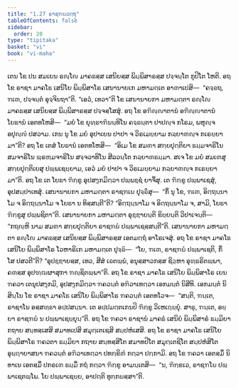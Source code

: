```yaml
---
title: "1.27 ຣາຊຠຏວຕ຺ຖຸ"
tableOfContents: false
sidebar:
  order: 20
type: "tipitaka"
basket: "vi"
book: "vi-maha"
---
```



<DynamicBreadcrumb />

<Division number="90" book="vi-maha">

<Paragraph number="426" book="vi-maha">
ເຕນ ໂຂ ປນ ສມເຍນ ຣຎ຺ໂຎ ມາຄຘສ຺ສ ເສນິຍສ຺ສ ພິມ຺ພິສາຣສ຺ສ ປຈ຺ຈນ຺ໂຕ ກຸປິໂຕ ໂຫຕິ. ອຖ ໂຂ ຣາຊາ ມາຄໂຘ ເສນິໂຍ ພິມ຺ພິສາໂຣ ເສນານາຍເກ ມຫາມຕ຺ເຕ ອາຓາເປສິ—  “ຄຈ຺ຉຖ, ຠເຓ, ປຈ຺ຈນ຺ຕໍ ອຸຈ຺ຈິນຖາ”ຕິ. “ເອວໍ, ເທວາ”ຕິ ໂຂ ເສນານາຍກາ ມຫາມຕ຺ຕາ ຣຎ຺ໂຎ ມາຄຘສ຺ສ ເສນິຍສ຺ສ ພິມ຺ພິສາຣສ຺ສ ປຈ຺ຈສ຺ໂສສຸໍ. ອຖ ໂຂ ອຠິຎ຺ຎາຕານໍ ອຠິຎ຺ຎາຕານໍ ໂຍຘານໍ ເອຕທໂຫສິ—  “ມຍໍ ໂຂ ຍຸທ຺ຘາຠິນນ຺ທິໂນ ຄຈ຺ຉນ຺ຕາ ປາປຎ຺ຈ ກໂຣມ, ພຫຸຎ຺ຈ ອປຸຎ຺ຎໍ ປສວາມ. ເກນ ນຸ ໂຂ ມຍໍ ອຸປາເຍນ ປາປາ ຈ ວິຣເມຍ຺ຍາມ ກລ຺ຍາຓຎ຺ຈ ກເຣຍ຺ຍາມາ”ຕິ?
</Paragraph>

<Paragraph number="427" book="vi-maha">
ອຖ ໂຂ ເຕສໍ ໂຍຘານໍ ເອຕທໂຫສິ—  “ອິເມ ໂຂ ສມຓາ ສກ຺ຍປຸຕ຺ຕິຍາ ຘມ຺ມຈາຣິໂນ ສມຈາຣິໂນ ພ຺ຣຫ຺ມຈາຣິໂນ ສຈ຺ຈວາທິໂນ ສີລວນ຺ໂຕ ກລ຺ຍາຓຘມ຺ມາ. ສເຈ ໂຂ ມຍໍ ສມເຓສຸ ສກ຺ຍປຸຕ຺ຕິເຍສຸ ປພ຺ພເຊຍ຺ຍາມ, ເອວໍ ມຍໍ ປາປາ ຈ ວິຣເມຍ຺ຍາມ ກລ຺ຍາຓຎ຺ຈ ກເຣຍ຺ຍາມາ”ຕິ. ອຖ ໂຂ ເຕ ໂຍຘາ ຠິກ຺ຂູ ອຸປສງ຺ກມິຕ຺ວາ ປພ຺ພຊ຺ຊໍ ຍາຈິໍສຸ. ເຕ ຠິກ຺ຂູ ປພ຺ພາເຊສຸໍ, ອຸປສມ຺ປາເທສຸໍ. ເສນານາຍກາ ມຫາມຕ຺ຕາ ຣາຊຠເຏ ປຸຈ຺ຉິໍສຸ—  “ກິໍ ນຸ ໂຂ, ຠເຓ, ອິຕ຺ຖນ຺ນາໂມ ຈ ອິຕ຺ຖນ຺ນາໂມ ຈ ໂຍຘາ ນ ທິສ຺ສນ຺ຕີ”ຕິ? “ອິຕ຺ຖນ຺ນາໂມ ຈ ອິຕ຺ຖນ຺ນາໂມ ຈ, ສາມິ, ໂຍຘາ ຠິກ຺ຂູສຸ ປພ຺ພຊິຕາ”ຕິ. ເສນານາຍກາ ມຫາມຕ຺ຕາ ອຸຊ຺ຌາຍນ຺ຕິ ຂິຍ຺ຍນ຺ຕິ ວິປາເຈນ຺ຕິ—  “ກຖຎ຺ຫິ ນາມ ສມຓາ ສກ຺ຍປຸຕ຺ຕິຍາ ຣາຊຠຏໍ ປພ຺ພາເຊສ຺ສນ຺ຕີ”ຕິ. ເສນານາຍກາ ມຫາມຕ຺ຕາ ຣຎ຺ໂຎ ມາຄຘສ຺ສ ເສນິຍສ຺ສ ພິມ຺ພິສາຣສ຺ສ ເອຕມຕ຺ຖໍ ອາໂຣເຈສຸໍ.
</Paragraph>

<Paragraph number="428" book="vi-maha">
ອຖ ໂຂ ຣາຊາ ມາຄໂຘ ເສນິໂຍ ພິມ຺ພິສາໂຣ ໂວຫາຣິເກ ມຫາມຕ຺ເຕ ປຸຈ຺ຉິ—  “ໂຍ, ຠເຓ, ຣາຊຠຏໍ ປພ຺ພາເຊຕິ, ກິໍ ໂສ ປສວຕີ”ຕິ? “ອຸປຊ຺ຌາຍສ຺ສ, ເທວ, ສີສໍ ເຉຕພ຺ພໍ, ອນຸສ຺ສາວກສ຺ສ ຊິວ຺ຫາ ອຸທ຺ຘຣິຕພ຺ພາ, ຄຓສ຺ສ ອຸປຑ຺ຒຜາສຸກາ ຠຎ຺ຊິຕພ຺ພາ”ຕິ. ອຖ ໂຂ ຣາຊາ ມາຄໂຘ ເສນິໂຍ ພິມ຺ພິສາໂຣ ເຍນ ຠຄວາ ເຕນຸປສງ຺ກມິ, ອຸປສງ຺ກມິຕ຺ວາ ຠຄວນ຺ຕໍ ອຠິວາເທຕ຺ວາ ເອກມນ຺ຕໍ ນິສີທິ. ເອກມນ຺ຕໍ ນິສິນ຺ໂນ ໂຂ ຣາຊາ ມາຄໂຘ ເສນິໂຍ ພິມ຺ພິສາໂຣ ຠຄວນ຺ຕໍ ເອຕທໂວຈ—  “ສນ຺ຕິ, ຠນ຺ເຕ, ຣາຊາໂນ ອສ຺ສທ຺ຘາ ອປ຺ປສນ຺ນາ. ເຕ ອປ຺ປມຕ຺ຕເກນປິ ຠິກ຺ຂູ ວິເຫເຐຍ຺ຍຸໍ. ສາຘຸ, ຠນ຺ເຕ, ອຍ຺ຍາ ຣາຊຠຏໍ ນ ປພ຺ພາເຊຍ຺ຍຸນ຺”ຕິ. ອຖ ໂຂ ຠຄວາ ຣາຊານໍ ມາຄຘໍ ເສນິຍໍ ພິມ຺ພິສາຣໍ ຘມ຺ມິຍາ ກຖາຍ ສນ຺ທສ຺ເສສິ ສມາທເປສິ ສມຸຕ຺ເຕເຊສິ ສມ຺ປຫໍເສສິ. ອຖ ໂຂ ຣາຊາ ມາຄໂຘ ເສນິໂຍ ພິມ຺ພິສາໂຣ ຠຄວຕາ ຘມ຺ມິຍາ ກຖາຍ ສນ຺ທສ຺ສິໂຕ ສມາທປິໂຕ ສມຸຕ຺ເຕຊິໂຕ ສມ຺ປຫໍສິໂຕ ອຸຏ຺ຐາຍາສນາ ຠຄວນ຺ຕໍ ອຠິວາເທຕ຺ວາ ປທກ຺ຂິຓໍ ກຕ຺ວາ ປກ຺ກາມິ. ອຖ ໂຂ ຠຄວາ ເອຕສ຺ມິໍ ນິທາເນ ເອຕສ຺ມິໍ ປກຣເຓ ຘມ຺ມິໍ ກຖໍ ກຕ຺ວາ ຠິກ຺ຂູ ອາມນ຺ເຕສິ—  “ນ, ຠິກ຺ຂເວ, ຣາຊຠໂຏ ປພ຺ພາເຊຕພ຺ໂພ. ໂຍ ປພ຺ພາເຊຍ຺ຍ, ອາປຕ຺ຕິ ທຸກ຺ກຏສ຺ສາ”ຕິ.
</Paragraph>
</Division>